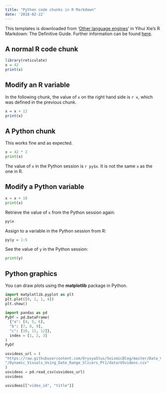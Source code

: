 ```yaml
---
title: "Python code chunks in R Markdown"
date: '2018-02-22'
---
```


This templates is downloaded from ‘[Other language engines](https://bookdown.org/yihui/rmarkdown/language-engines.html)’ in Yihui Xie’s R Markdown: The Definitive Guide. Further information can be found [here](https://ulyngs.github.io/oxforddown/index.html).


## A normal R code chunk

```r
library(reticulate)
x = 42
print(x)
```

## Modify an R variable

In the following chunk, the value of `x` on the right hand side
is `r x`, which was defined in the previous chunk.

```r
x = x + 12
print(x)
```

## A Python chunk

This works fine and as expected. 

```python
x = 42 * 2
print(x) 
```

The value of `x` in the Python session is `r py$x`.
It is not the same `x` as the one in R.

## Modify a Python variable

```python
x = x + 18 
print(x)
```

Retrieve the value of `x` from the Python session again:

```r
py$x
```

Assign to a variable in the Python session from R:

```r
py$y = 1:5
```

See the value of `y` in the Python session:

```python
print(y)
```

## Python graphics

You can draw plots using the **matplotlib** package in Python.

```python
import matplotlib.pyplot as plt
plt.plot([0, 2, 1, 4])
plt.show()
```

```python
import pandas as pd
PyDf = pd.DataFrame(
  {"a": [4, 5, 6],
  "b": [7, 8, 9],
  "c": [10, 11, 12]},
  index = [1, 2, 3]
)
PyDf
```



```python
usvideos_url = (
"https://raw.githubusercontent.com/OrysyaStus/SeismicBlog/master/Data_Visualizations"
"/Dynamic_Visuals_Using_Date_Range_Slicers_Pt1/data/USvideos.csv"
)
usvideos = pd.read_csv(usvideos_url)
usvideos
```

```python
usvideos[["video_id", "title"]]
```
